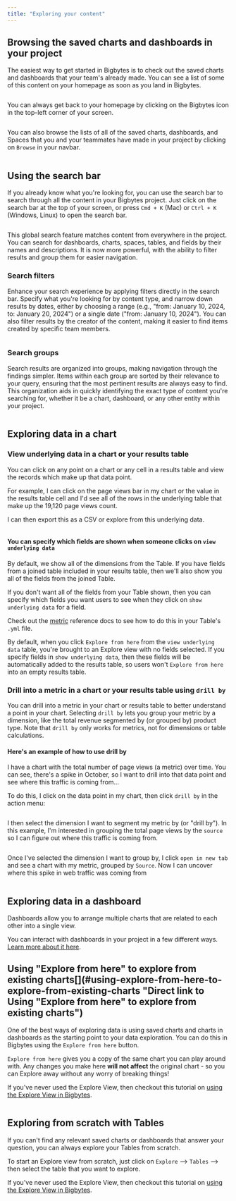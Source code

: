 ```yaml
---
title: "Exploring your content"
---
```


## Browsing the saved charts and dashboards in your project[](#browsing-the-saved-charts-and-dashboards-in-your-project "Direct link to Browsing the saved charts and dashboards in your project")

The easiest way to get started in Bigbytes is to check out the saved charts and dashboards that your team's already made. You can see a list of some of this content on your homepage as soon as you land in Bigbytes.

<Frame>
  <img src="/images/get-started/develop-in-bigbytes/home-page-0e316cf8414ff691460fd1a996aa83b7.png" alt=""/>
</Frame>


You can always get back to your homepage by clicking on the Bigbytes icon in the top-left corner of your screen.

<Frame>
  <img src="/images/get-started/develop-in-bigbytes/home-button-6ba14bddc907248e0218037e58d5ccf0.png" alt=""/>
</Frame>


You can also browse the lists of all of the saved charts, dashboards, and Spaces that you and your teammates have made in your project by clicking on `Browse` in your navbar.

<Frame>
  <img src="/images/get-started/develop-in-bigbytes/browse-button-66b6cf73b40976c6d44b69c88de60f38.png" alt=""/>
</Frame>


## Using the search bar[](#using-the-search-bar "Direct link to Using the search bar")

If you already know what you're looking for, you can use the search bar to search through all the content in your Bigbytes project. Just click on the search bar at the top of your screen, or press `Cmd + K` (Mac) or `Ctrl + K` (Windows, Linux) to open the search bar.

<Frame>
  <img src="/images/get-started/develop-in-bigbytes/search-bar-199ebd366ff2bc7d0d209a3f85327786.gif" alt=""/>
</Frame>


This global search feature matches content from everywhere in the project. You can search for dashboards, charts, spaces, tables, and fields by their names and descriptions. It is now more powerful, with the ability to filter results and group them for easier navigation.

### Search filters[](#search-filters "Direct link to Search filters")

Enhance your search experience by applying filters directly in the search bar. Specify what you're looking for by content type, and narrow down results by dates, either by choosing a range (e.g., "from: January 10, 2024, to: January 20, 2024") or a single date ("from: January 10, 2024"). You can also filter results by the creator of the content, making it easier to find items created by specific team members.

<Frame>
  <img src="/images/get-started/develop-in-bigbytes/search-filters-95f2b5220c54f6df58c24d0c44870426.gif" alt=""/>
</Frame>


### Search groups[](#search-groups "Direct link to Search groups")

Search results are organized into groups, making navigation through the findings simpler. Items within each group are sorted by their relevance to your query, ensuring that the most pertinent results are always easy to find. This organization aids in quickly identifying the exact type of content you're searching for, whether it be a chart, dashboard, or any other entity within your project.

<Frame>
  <img src="/images/get-started/develop-in-bigbytes/search-groups-97b3814af60e64fc7ebc19b97fdfe65c.gif" alt=""/>
</Frame>


## Exploring data in a chart[](#exploring-data-in-a-chart "Direct link to Exploring data in a chart")

### View underlying data in a chart or your results table[](#view-underlying-data-in-a-chart-or-your-results-table "Direct link to View underlying data in a chart or your results table")

You can click on any point on a chart or any cell in a results table and view the records which make up that data point.

For example, I can click on the page views bar in my chart or the value in the results table cell and I'd see all of the rows in the underlying table that make up the 19,120 page views count.

I can then export this as a CSV or explore from this underlying data.

<Frame>
  <img src="/images/get-started/develop-in-bigbytes/underlying-data-ec265ef84085672491f477d180d173bc.jpg" alt=""/>
</Frame>


#### You can specify which fields are shown when someone clicks on `view underlying data`[](#you-can-specify-which-fields-are-shown-when-someone-clicks-on-view-underlying-data "Direct link to you-can-specify-which-fields-are-shown-when-someone-clicks-on-view-underlying-data")

By default, we show all of the dimensions from the Table. If you have fields from a joined table included in your results table, then we'll also show you all of the fields from the joined Table.

If you don't want all of the fields from your Table shown, then you can specify which fields you want users to see when they click on `show underlying data` for a field.

Check out the [metric](/references/metrics#show-underlying-values) reference docs to see how to do this in your Table's `.yml` file.

By default, when you click `Explore from here` from the `view underlying data` table, you're brought to an Explore view with no fields selected. If you specify fields in `show underlying data`, then these fields will be automatically added to the results table, so users won't `Explore from here` into an empty results table.

### Drill into a metric in a chart or your results table using `drill by`[](#drill-into-a-metric-in-a-chart-or-your-results-table-using-drill-by "Direct link to drill-into-a-metric-in-a-chart-or-your-results-table-using-drill-by")

You can drill into a metric in your chart or results table to better understand a point in your chart. Selecting `drill by` lets you group your metric by a dimension, like the total revenue segmented by (or grouped by) product type. Note that `drill by` only works for metrics, not for dimensions or table calculations.

#### Here's an example of how to use drill by[](#heres-an-example-of-how-to-use-drill-by "Direct link to Here's an example of how to use drill by")

I have a chart with the total number of page views (a metric) over time. You can see, there's a spike in October, so I want to drill into that data point and see where this traffic is coming from...

To do this, I click on the data point in my chart, then click `drill by` in the action menu:

<Frame>
  <img src="/images/get-started/develop-in-bigbytes/drill-by-action-menu-f277851e17e770385ccb246bdfd1abdc.png" alt=""/>
</Frame>


I then select the dimension I want to segment my metric by (or "drill by"). In this example, I'm interested in grouping the total page views by the `source` so I can figure out where this traffic is coming from.

<Frame>
  <img src="/images/get-started/develop-in-bigbytes/drill-by-modal-6f5bed882f16f488dd3506eafe0800ac.png" alt=""/>
</Frame>


Once I've selected the dimension I want to group by, I click `open in new tab` and see a chart with my metric, grouped by `Source`. Now I can uncover where this spike in web traffic was coming from <Icon icon="eyes" iconType="solid"/>

<Frame>
  <img src="/images/get-started/develop-in-bigbytes/drill-by-source-example-e6a03554b4e0ddc3804990d43a0708d3.png" alt=""/>
</Frame>


## Exploring data in a dashboard[](#exploring-data-in-a-dashboard "Direct link to Exploring data in a dashboard")

Dashboards allow you to arrange multiple charts that are related to each other into a single view.

You can interact with dashboards in your project in a few different ways. [Learn more about it here](/guides/interactive-dashboards).

## Using "Explore from here" to explore from existing charts[](#using-explore-from-here-to-explore-from-existing-charts "Direct link to Using "Explore from here" to explore from existing charts")

One of the best ways of exploring data is using saved charts and charts in dashboards as the starting point to your data exploration. You can do this in Bigbytes using the `Explore from here` button.

`Explore from here` gives you a copy of the same chart you can play around with. Any changes you make here **will not affect** the original chart - so you can Explore away without any worry of breaking things!

If you've never used the Explore View, then checkout this tutorial on [using the Explore View in Bigbytes](/get-started/exploring-data/using-explores).

<Frame>
  <img src="/images/get-started/develop-in-bigbytes/explore-from-here-5ccdf720df95c5a02dbdd35ad80cc223.jpg" alt=""/>
</Frame>


## Exploring from scratch with Tables[](#exploring-from-scratch-with-tables "Direct link to Exploring from scratch with Tables")

If you can't find any relevant saved charts or dashboards that answer your question, you can always explore your Tables from scratch.

To start an Explore view from scratch, just click on `Explore` \--> `Tables` \--> then select the table that you want to explore.

If you've never used the Explore View, then checkout this tutorial on [using the Explore View in Bigbytes](/get-started/exploring-data/using-explores).

<Frame>
  <img src="/images/get-started/develop-in-bigbytes/select-table-6bba83c0e68d0f0c13b7704a6103fdcc.jpg" alt=""/>
</Frame>

